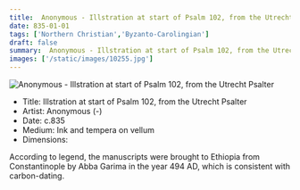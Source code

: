 ```yaml
---
title:  Anonymous - Illstration at start of Psalm 102, from the Utrecht Psalter
date: 835-01-01
tags: ['Northern Christian','Byzanto-Carolingian']
draft: false
summary:  Anonymous - Illstration at start of Psalm 102, from the Utrecht Psalter
images: ['/static/images/10255.jpg']
---
```


![ Anonymous - Illstration at start of Psalm 102, from the Utrecht Psalter](/static/images/10255.jpg)

* Title: Illstration at start of Psalm 102, from the Utrecht Psalter
* Artist:  Anonymous (-)
* Date: c.835
* Medium: Ink and tempera on vellum
* Dimensions: 

According to legend, the manuscripts were brought to Ethiopia from Constantinople by Abba Garima in the year 494 AD, which is consistent with carbon-dating.
